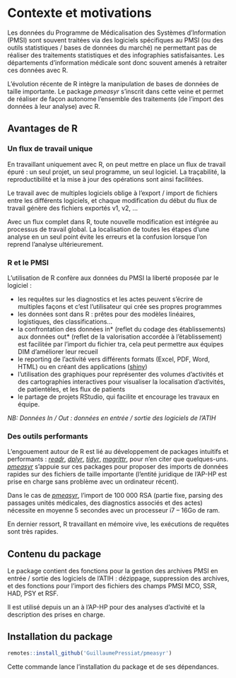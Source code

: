 


# Contexte et motivations {#contexte}

Les données du Programme de Médicalisation des Systèmes d'Information (PMSI) sont souvent traitées via des logiciels spécifiques au PMSI (ou des outils statistiques / bases de données du marché) ne permettant pas de réaliser des traitements statistiques et des infographies satisfaisantes. Les départements d'information médicale sont donc souvent amenés à retraiter ces données avec R.

L'évolution récente de R intègre la manipulation de bases de données de taille importante. Le package *pmeasyr* s'inscrit dans cette veine et permet de réaliser de façon autonome l'ensemble des traitements (de l'import des données à leur analyse) avec R.


## Avantages de R

### Un flux de travail unique

En travaillant uniquement avec R, on peut mettre en place un flux de travail épuré : un seul projet, un seul programme, un seul logiciel. La traçabilité, la reproductibilité et la mise à jour des opérations sont ainsi facilitées.

Le travail avec de multiples logiciels oblige à l'export / import de fichiers entre les différents logiciels, et chaque modification du début du flux de travail génère des fichiers exportés v1, v2, ...

Avec un flux complet dans R, toute nouvelle modification est intégrée au processus de travail global. La localisation de toutes les étapes d'une analyse en un seul point évite les erreurs et la confusion lorsque l'on reprend l'analyse ultérieurement.

### R et le PMSI

L'utilisation de R confère aux données du PMSI la liberté proposée par le logiciel :

   - les requêtes sur les diagnostics et les actes peuvent s'écrire de multiples façons et c'est l'utilisateur qui crée ses propres programmes
   - les données sont dans R : prêtes pour des modèles linéaires, logistiques, des classifications...
   - la confrontation des données in\* (reflet du codage des établissements) aux données out\* (reflet de la valorisation accordée à l'établissement) est facilitée par l'import du fichier tra, cela peut permettre aux équipes DIM d'améliorer leur recueil
   - le reporting de l'activité vers différents formats (Excel, PDF, Word, HTML) ou en créant des applications ([shiny](http://shiny.rstudio.com))
   - l'utilisation des graphiques pour représenter des volumes d'activités et des cartographies interactives pour visualiser la localisation d'activités, de patientèles, et les flux de patients
   - le partage de projets RStudio, qui facilite et encourage les travaux en équipe.

*NB: Données In / Out : données en entrée / sortie des logiciels de l'ATIH*

### Des outils performants

L'engouement autour de R est lié au développement de packages intuitifs et performants : [*readr*](http://readr.tidyverse.org), [*dplyr*](https://github.com/hadley/dplyr), [*tidyr*](http://tidyr.tidyverse.org), [*magrittr*](https://github.com/tidyverse/magrittr), pour n'en citer que quelques-uns. [*pmeasyr*](https://github.com/GuillaumePressiat/pmeasyr) s'appuie sur ces packages pour proposer des imports de données rapides sur des fichiers de taille importante (l'entité juridique de l'AP-HP est prise en charge sans problème avec un ordinateur récent).

Dans le cas de [*pmeasyr*](https://github.com/GuillaumePressiat/pmeasyr), l'import de 100 000 RSA (partie fixe, parsing des passages unités médicales, des diagnostics associés et des actes) nécessite en moyenne 5 secondes avec un processeur i7 -- 16Go de ram.

En dernier ressort, R travaillant en mémoire vive, les exécutions de requêtes sont très rapides. 

## Contenu du package

Le package contient des fonctions pour la gestion des archives PMSI en entrée / sortie des logiciels de l'ATIH : dézippage, suppression des archives, et des fonctions pour l'import des fichiers des champs PMSI MCO, SSR, HAD, PSY et RSF.

Il est utilisé depuis un an à l'AP-HP pour des analyses d'activité et la description des prises en charge.

## Installation du package

```r
remotes::install_github('GuillaumePressiat/pmeasyr')
``` 

Cette commande lance l'installation du package et de ses dépendances.
